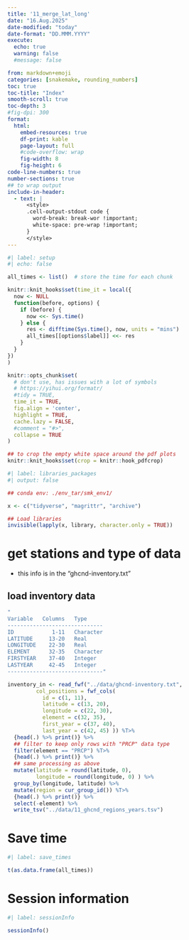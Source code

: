 ```yaml
---
title: '11_merge_lat_long'
date: "16.Aug.2025"
date-modified: "today"
date-format: "DD.MMM.YYYY"
execute:
  echo: true
  warning: false
  #message: false

from: markdown+emoji
categories: [snakemake, rounding_numbers]
toc: true
toc-title: "Index"
smooth-scroll: true
toc-depth: 3
#fig-dpi: 300
format:
  html:
    embed-resources: true
    df-print: kable
    page-layout: full
    #code-overflow: wrap
    fig-width: 8
    fig-height: 6
code-line-numbers: true
number-sections: true
## to wrap output
include-in-header:
  - text: |
      <style>
      .cell-output-stdout code {
        word-break: break-wor !important;
        white-space: pre-wrap !important;
      }
      </style>
---
```


```r
#| label: setup
#| echo: false

all_times <- list()  # store the time for each chunk

knitr::knit_hooks$set(time_it = local({
  now <- NULL
  function(before, options) {
    if (before) {
      now <<- Sys.time()
    } else {
      res <- difftime(Sys.time(), now, units = "mins")
      all_times[[options$label]] <<- res
    }
  }
})
)

knitr::opts_chunk$set(
  # don't use, has issues with a lot of symbols
  # https://yihui.org/formatr/
  #tidy = TRUE,
  time_it = TRUE,
  fig.align = 'center',
  highlight = TRUE, 
  cache.lazy = FALSE,
  #comment = "#>",
  collapse = TRUE
)

## to crop the empty white space around the pdf plots
knitr::knit_hooks$set(crop = knitr::hook_pdfcrop)
```

```r
#| label: libraries_packages
#| output: false

## conda env: ./env_tar/smk_env1/

x <- c("tidyverse", "magrittr", "archive")

## Load libraries
invisible(lapply(x, library, character.only = TRUE))
```


# get stations and type of data 

- this info is in the "ghcnd-inventory.txt"

## load inventory data 
```r
"
Variable   Columns   Type
------------------------------
ID            1-11   Character
LATITUDE     13-20   Real
LONGITUDE    22-30   Real
ELEMENT      32-35   Character
FIRSTYEAR    37-40   Integer
LASTYEAR     42-45   Integer
------------------------------"

inventory_in <- read_fwf("../data/ghcnd-inventory.txt",
         col_positions = fwf_cols(
           id = c(1, 11),
           latitude = c(13, 20),
           longitude = c(22, 30),
           element = c(32, 35),
           first_year = c(37, 40),
           last_year = c(42, 45) )) %T>%
  {head(.) %>% print()} %>% 
  ## filter to keep only rows with "PRCP" data type
  filter(element == "PRCP") %T>% 
  {head(.) %>% print()} %>% 
  ## same processing as above
  mutate(latitude = round(latitude, 0),
         longitude = round(longitude, 0) ) %>% 
  group_by(longitude, latitude) %>%
  mutate(region = cur_group_id()) %T>%
  {head(.) %>% print()} %>%
  select(-element) %>%  
  write_tsv("../data/11_ghcnd_regions_years.tsv")
```




# Save time

```r
#| label: save_times

t(as.data.frame(all_times))
```

# Session information

```r
#| label: sessionInfo

sessionInfo()
```
